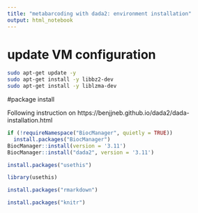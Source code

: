 ```yaml
---
title: "metabarcoding with dada2: environment installation"
output: html_notebook
---
```

# update VM configuration
``` bash
sudo apt-get update -y 
sudo apt-get install -y libbz2-dev
sudo apt-get install -y liblzma-dev
```
#package install

Following instruction on https://benjjneb.github.io/dada2/dada-installation.html

```r
if (!requireNamespace("BiocManager", quietly = TRUE))
  install.packages("BiocManager")
BiocManager::install(version = '3.11')
BiocManager::install("dada2", version = '3.11')

```


```r
install.packages("usethis")
```

```r
library(usethis)

```

```r
install.packages("rmarkdown")
```

```r
install.packages("knitr")
```


